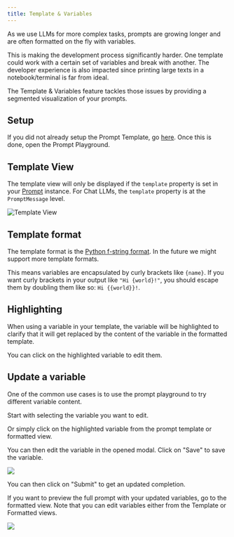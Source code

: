 ```yaml
---
title: Template & Variables
---
```


As we use LLMs for more complex tasks, prompts are growing longer and are often formatted on the fly with variables.

This is making the development process significantly harder. One template could work with a certain set of variables and break with another.
The developer experience is also impacted since printing large texts in a notebook/terminal is far from ideal.

The Template & Variables feature tackles those issues by providing a segmented visualization of your prompts.

## Setup

If you did not already setup the Prompt Template, go [here](/concepts/prompt-playground/setup).
Once this is done, open the Prompt Playground.

## Template View

The template view will only be displayed if the `template` property is set in your [Prompt](/api-reference/prompt) instance. For Chat LLMs, the `template` property is at the `PromptMessage` level.

![Template View](/images/pp-template.png)

## Template format

The template format is the [Python f-string format](https://docs.python.org/3/reference/lexical_analysis.html#f-strings). In the future we might support more template formats.

This means variables are encapsulated by curly brackets like `{name}`. If you want curly brackets in your output like `"Hi {world}!"`, you should escape them by doubling them like so: `Hi {{world}}!`.

## Highlighting

When using a variable in your template, the variable will be highlighted to clarify that it will get replaced by the content of the variable in the formatted template.

You can click on the highlighted variable to edit them.

## Update a variable

One of the common use cases is to use the prompt playground to try different variable content.

Start with selecting the variable you want to edit.

Or simply click on the highlighted variable from the prompt template or formatted view.

You can then edit the variable in the opened modal. Click on "Save" to save the variable.

<Frame caption="Edit a variable in the Prompt Playground">
  <img src="/images/edit-variable.gif" />
</Frame>

You can then click on "Submit" to get an updated completion.

If you want to preview the full prompt with your updated variables, go to the formatted view. Note that you can edit variables either from the Template or Formatted views.

<Frame caption="Switch to the formatted view">
  <img src="/images/pp-switch-view.gif" />
</Frame>
